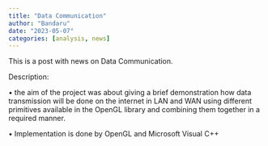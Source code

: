 ---
title: "Data Communication"
author: "Bandaru"
date: "2023-05-07"
categories: [analysis, news]
---

This is a post with news on Data Communication.

Description:

• the aim of the project was about giving a brief demonstration how data transmission will be done on the internet in LAN and WAN using different primitives available in the OpenGL library and combining them together in a required manner.

• Implementation is done by OpenGL and Microsoft Visual C++